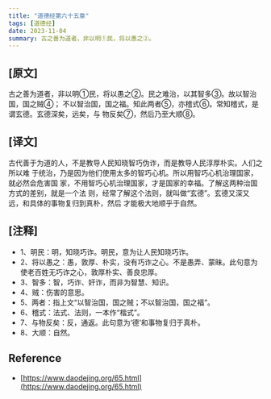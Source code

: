 ```yaml
---
title: "道德经第六十五章"
tags: [道德经]
date: 2023-11-04
summary: 古之善为道者，非以明①民，将以愚之②。
---
```


## [原文]

古之善为道者，非以明①民，将以愚之②。民之难治，以其智多③。故以智治国，国之贼④；
不以智治国，国之福。知此两者⑤，亦稽式⑥。常知稽式，是谓玄德。玄德深矣，远矣，与
物反矣⑦，然后乃至大顺⑧。

## [译文]

古代善于为道的人，不是教导人民知晓智巧伪诈，而是教导人民淳厚朴实。人们之所以难
于统治，乃是因为他们使用太多的智巧心机。所以用智巧心机治理国家，就必然会危害国
家，不用智巧心机治理国家，才是国家的幸福。了解这两种治国方式的差别，就是一个法
则，经常了解这个法则，就叫做“玄德”。玄德又深又远，和具体的事物复归到真朴，然后
才能极大地顺乎于自然。

## [注释]

- 1、明民：明，知晓巧诈。明民，意为让人民知晓巧诈。
- 2、将以愚之：愚，敦厚、朴实，没有巧诈之心。不是愚弄、蒙昧。此句意为使老百姓无巧诈之心，敦厚朴实、善良忠厚。
- 3、智多：智，巧诈、奸诈，而非为智慧、知识。
- 4、贼：伤害的意思。
- 5、两者：指上文“以智治国，国之贼；不以智治国，国之福”。
- 6、稽式：法式、法则，一本作“楷式”。
- 7、与物反矣：反，通返。此句意为‘德’和事物复归于真朴。
- 8、大顺：自然。

## Reference

- [https://www.daodejing.org/65.html](https://www.daodejing.org/65.html)